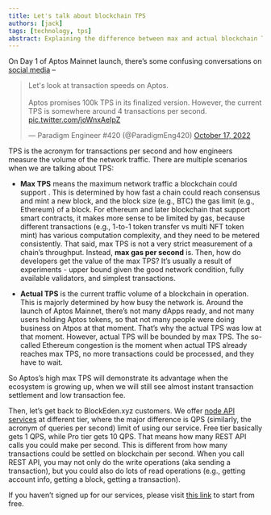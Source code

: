 ```yaml
---
title: Let's talk about blockchain TPS
authors: [jack]
tags: [technology, tps]
abstract: Explaining the difference between max and actual blockchain TPS.
---
```


On Day 1 of Aptos Mainnet launch, there’s some confusing conversations on [social media](https://twitter.com/ParadigmEng420/status/1582121416601673729) –

<blockquote className="twitter-tweet"><p lang="en" dir="ltr">Let&#39;s look at transaction speeds on Aptos.<br/><br/>Aptos promises 100k TPS in its finalized version. However, the current TPS is somewhere around 4 transactions per second. <a href="https://t.co/joWnxAeIpZ">pic.twitter.com/joWnxAeIpZ</a></p>&mdash; Paradigm Engineer #420 (@ParadigmEng420) <a href="https://twitter.com/ParadigmEng420/status/1582121416601673729?ref_src=twsrc%5Etfw">October 17, 2022</a></blockquote>

TPS is the acronym for transactions per second and how engineers measure the volume of the network traffic. There are multiple scenarios when we are talking about TPS:

- **Max TPS** means the maximum network traffic a blockchain could support . This is determined by how fast a chain could reach consensus and mint a new block, and the block size (e.g., BTC) the gas limit (e.g., Ethereum) of a block. For ethereum and later blockchain that support smart contracts, it makes more sense to be limited by gas, because different transactions (e.g., 1-to-1 token transfer vs multi NFT token mint) has various computation complexity, and they need to be metered consistently. That said, max TPS is not a very strict measurement of a chain’s throughput. Instead, **max gas per second** is. Then, how do developers get the value of the max TPS? It’s usually a result of experiments - upper bound given the good network condition, fully available validators, and simplest transactions.

- **Actual TPS** is the current traffic volume of a blockchain in operation. This is majorly determined by how busy the network is. Around the launch of Aptos Mainnet, there’s not many dApps ready, and not many users holding Aptos tokens, so that not many people were doing business on Atpos at that moment. That’s why the actual TPS was low at that moment. However, actual TPS will be bounded by max TPS. The so-called Ethereum congestion is the moment when actual TPS already reaches max TPS, no more transactions could be processed, and they have to wait.

So Aptos’s high max TPS will demonstrate its advantage when the ecosystem is growing up, when we will still see almost instant transaction settlement and low transaction fee.

Then, let’s get back to BlockEden.xyz customers. We offer [node API services](https://blockeden.xyz/pricing) at different tier, where the major difference is QPS (similarly, the acronym of queries per second) limit of using our service. Free tier basically gets 1 QPS, while Pro tier gets 10 QPS. That means how many REST API calls you could make per second. This is different from how many transactions could be settled on blockchain per second. When you call REST API, you may not only do the write operations (aka sending a transaction), but you could also do lots of read operations (e.g., getting account info, getting a block, getting a transaction).

If you haven’t signed up for our services, please visit [this link](https://blockeden.xyz/dash/sign-up/) to start from free.

